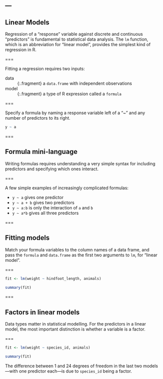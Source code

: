 ---
---

## Linear Models

Regression of a "response" variable against discrete and continuous "predictors"
is fundamental to statistical data analysis. The `lm` function, which is an
abbreviation for "linear model", provides the simplest kind of regression in R.

===

Fitting a regression requires two inputs:

data
: {:.fragment} a `data.frame` with independent observations

model
: {:.fragment} a type of R expression called a `formula`

===

Specify a formula by naming a response variable left of a "~" and any number of
predictors to its right.

```r
y ~ a
```

===

## Formula mini-language

Writing formulas requires understanding a very simple syntax for including
predictors and specifying which ones interact.

===

A few simple examples of increasingly complicated formulas:

- `y ~ a` gives one predictor
- `y ~ a + b` gives two predictors
- `y ~ a:b` is only the interaction of `a` and `b`
- `y ~ a*b` gives all three predictors

===

## Fitting models

Match your formula variables to the column names of a data frame, and pass the
`formula` and `data.frame` as the first two arguments to `lm`, for "linear
model".

===

```r
fit <- lm(weight ~ hindfoot_length, animals)
```
```r
summary(fit)
```

===

## Factors in linear models

Data types matter in statistical modelling. For the predictors in a linear
model, the most important distinction is whether a variable is a factor.

===

```r
fit <- lm(weight ~ species_id, animals)
```
```r
summary(fit)
```

The difference between 1 and 24 degrees of freedom in the last two models—with
one predictor each—is due to `species_id` being a factor.
